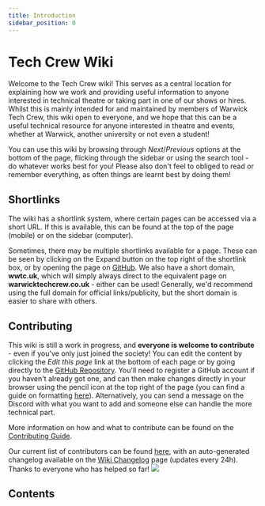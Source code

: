 ```yaml
---
title: Introduction
sidebar_position: 0
---
```


# Tech Crew Wiki

Welcome to the Tech Crew wiki! This serves as a central location for explaining how we work and providing useful
information to anyone interested in technical theatre or taking part in one of our shows or hires. Whilst this is mainly
intended for and maintained by members of Warwick Tech Crew, this wiki open to everyone, and we hope that this can be a
useful technical resource for anyone interested in theatre and events, whether at Warwick, another university or not
even a student!

You can use this wiki by browsing through *Next*/*Previous* options at the bottom of the page, flicking through the
sidebar or using the search tool - do whatever works best for you! Please also don't feel to obliged to read or remember
everything, as often things are learnt best by doing them!

## Shortlinks

The wiki has a shortlink system, where certain pages can be accessed via a short URL. If this is available, this can be
found at the top of the page (mobile) or on the sidebar (computer).

Sometimes, there may be multiple shortlinks available for a page. These can be seen by clicking on the Expand button on
the top right of the shortlink box, or by opening the page on [GitHub](https://github.com/WarwickTechCrew/tc-website-wiki/tree/main/wiki). We also
have a short domain, **wwtc.uk**, which will simply always direct to the equivalent page on **warwicktechcrew.co.uk** -
either can be used! Generally, we'd recommend using the full domain for official links/publicity, but the short domain
is easier to share with others.

## Contributing

This wiki is still a work in progress, and **everyone is welcome to contribute** - even if you've only just joined the
society! You can edit the content by clicking the *Edit this page* link at the bottom of each page or by going directly
to the [GitHub Repository](https://github.com/WarwickTechCrew/tc-website-wiki). You'll need to register a GitHub account if
you haven't already got one, and can then make changes directly in your browser using the pencil icon at the top right
of the page (you can find a guide on formatting [here](https://docusaurus.io/docs/markdown-features)). Alternatively,
you can send a message on the Discord with what you want to add and someone else can handle the more technical
part.

More information on how and what to contribute can be found on the [Contributing Guide](/wiki/resources/contributing).

Our current list of contributors can be found [here](https://github.com/WarwickTechCrew/tc-website-wiki/graphs/contributors),
with an auto-generated changelog available on the [Wiki Changelog](/wiki/resources/changelog) page (updates every 24h).
Thanks to everyone who has helped so far!
<a href="https://github.com/WarwickTechCrew/tc-website-wiki/graphs/contributors">
  <img src="https://contrib.rocks/image?repo=WarwickTechCrew/tc-website-wiki" />
</a>

## Contents

<IntroContents />